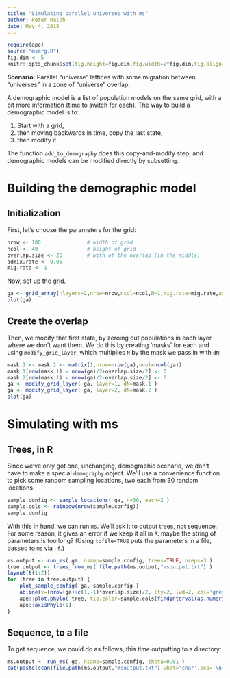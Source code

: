 ```yaml
---
title: "Simulating parallel universes with ms"
author: Peter Ralph
date: May 4, 2015
---
```



```r
require(ape)
source("msarg.R")
fig.dim <- 5
knitr::opts_chunk$set(fig.height=fig.dim,fig.width=2*fig.dim,fig.align='center')
```

**Scenario:** 
Parallel "universe" lattices with some migration between "universes" in a zone of "universe" overlap.

A demographic model is a list of population models on the same grid, with a bit more information (time to switch for each).
The way to build a demographic model is to:

1. Start with a grid,
2. then moving backwards in time, copy the last state, 
3. then modify it.

The function `add_to_demography` does this copy-and-modify step;
and demographic models can be modified directly by subsetting.


Building the demographic model
==============================

Initialization
--------------

First, let's choose the parameters for the grid:
```r
nrow <- 100               # width of grid
ncol <- 40                # height of grid
overlap.size <- 20        # with of the overlap (in the middle)
admix.rate <- 0.05
mig.rate <- 1
```

Now, set up the grid.
```r
ga <- grid_array(nlayers=2,nrow=nrow,ncol=ncol,N=1,mig.rate=mig.rate,admix.rate=admix.rate) 
plot(ga)
```

Create the overlap
------------------

Then, we modify that first state, by zeroing out populations in each layer where we don't want them.
We do this by creating 'masks' for each and using `modify_grid_layer`, which multiplies `N` by the mask we pass in with `dN`:
```r
mask.1 <- mask.2 <- matrix(1,nrow=nrow(ga),ncol=ncol(ga))
mask.1[row(mask.1) > nrow(ga)/2+overlap.size/2] <- 0
mask.2[row(mask.1) < nrow(ga)/2-overlap.size/2] <- 0
ga <- modify_grid_layer( ga, layer=1, dN=mask.1 )
ga <- modify_grid_layer( ga, layer=2, dN=mask.2 )
plot(ga)
```

Simulating with ms
==================

Trees, in R
-----------

Since we've only got one, unchanging, demographic scenario,
we don't have to make a special `demography` object.
We'll use a convenience function to pick some random sampling locations,
two each from 30 random locations.
```r
sample.config <- sample_locations( ga, n=30, each=2 )
sample.cols <- rainbow(nrow(sample.config))
sample.config
```
With this in hand, we can run `ms`.
We'll ask it to output trees, not sequence.
For some reason, it gives an error if we keep it all in `R`: 
maybe the string of parameters is too long?
(Using `tofile=TRUE` puts the parameters in a file, passed to `ms` via `-f`.)
```r
ms.output <- run_ms( ga, nsamp=sample.config, trees=TRUE, nreps=3 )
tree.output <- trees_from_ms( file.path(ms.output,"msoutput.txt") )
layout(t(1:2))
for (tree in tree.output) {
    plot_sample_config( ga, sample.config )
    abline(v=(nrow(ga)+c(1,-1)*overlap.size)/2, lty=2, lwd=2, col='grey')
    ape::plot.phylo( tree, tip.color=sample.cols[findInterval(as.numeric(tree$tip.label),1+c(0,cumsum(sample.config[,4])))] )
    ape::axisPhylo(1)
}
```

Sequence, to a file
-------------------

To get sequence, we could do as follows,
this time outputting to a directory:
```r
ms.output <- run_ms( ga, nsamp=sample.config, theta=0.01 )
cat(paste(scan(file.path(ms.output,"msoutput.txt"),what='char',sep='\n'),collapse='\n'))
```
